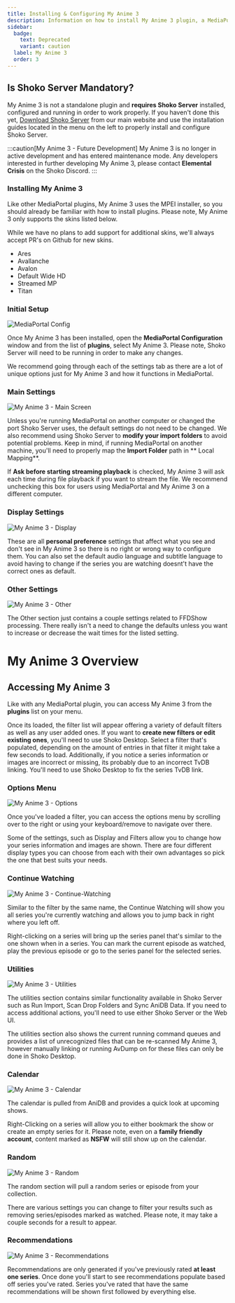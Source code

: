 ```yaml
---
title: Installing & Configuring My Anime 3
description: Information on how to install My Anime 3 plugin, a MediaPortal plugin.
sidebar:
  badge:
    text: Deprecated
    variant: caution
  label: My Anime 3
  order: 3
---
```


## Is Shoko Server Mandatory?

My Anime 3 is not a standalone plugin and **requires Shoko Server** installed, configured and running in order to work
properly. If you haven't done this yet, [Download Shoko Server](https://shokoanime.com/downloads/) from our main website
and use the installation guides located in the menu on the left to properly install and configure Shoko Server.

:::caution[My Anime 3 - Future Development]
My Anime 3 is no longer in active development and
has entered maintenance mode. Any developers interested in further developing My Anime 3, please contact **Elemental
Crisis** on the Shoko Discord.
:::

### Installing My Anime 3

Like other MediaPortal plugins, My Anime 3 uses the MPEI installer, so you should already be familiar with how to
install plugins. Please note, My Anime 3 only supports the skins listed below.

While we have no plans to add support for additional skins, we'll always accept PR's on Github for new skins.

- Ares
- Avallanche
- Avalon
- Default Wide HD
- Streamed MP
- Titan

### Initial Setup

![MediaPortal Config](./src/assets/my-anime-3/MediaPortal-Config.jpg)

Once My Anime 3 has been installed, open the **MediaPortal Configuration** window and from the list of **plugins**,
select My Anime 3. Please note, Shoko Server will need to be running in order to make any changes.

We recommend going through each of the settings tab as there are a lot of unique options just for My Anime 3 and how it
functions in MediaPortal.

### Main Settings

![My Anime 3 - Main Screen](./src/assets/my-anime-3/My-Anime-3-Main.jpg)

Unless you're running MediaPortal on another computer or changed the port Shoko Server uses, the default settings do not
need to be changed. We also recommend using Shoko Server to **modify your import folders** to avoid potential problems.
Keep in mind, if running MediaPortal on another machine, you'll need to properly map the **Import Folder** path in **
Local Mapping**.

If **Ask before starting streaming playback** is checked, My Anime 3 will ask each time during file playback if you want
to stream the file. We recommend unchecking this box for users using MediaPortal and My Anime 3 on a different computer.

### Display Settings

![My Anime 3 - Display](./src/assets/my-anime-3/My-Anime-3-Display.jpg)

These are all **personal preference** settings that affect what you see and don't see in My Anime 3 so there is no right
or wrong way to configure them. You can also set the default audio language and subtitle language to avoid having to
change if the series you are watching doesnt't have the correct ones as default.

### Other Settings

![My Anime 3 - Other](./src/assets/my-anime-3/My-Anime-3-Other.jpg)

The Other section just contains a couple settings related to FFDShow processing. There really isn't a need to change the
defaults unless you want to increase or decrease the wait times for the listed setting.

# My Anime 3 Overview

## Accessing My Anime 3

Like with any MediaPortal plugin, you can access My Anime 3 from the **plugins** list on your menu.

Once its loaded, the filter list will appear offering a variety of default filters as well as any user added ones. If you want to **create new filters or edit existing ones**, you'll need to use Shoko Desktop. Select a filter that's populated, depending on the amount of entries in that filter it might take a few seconds to load. Additionally, if you notice a series information or images are incorrect or missing, its probably due to an incorrect TvDB linking. You'll need to use Shoko Desktop to fix the series TvDB link.

### Options Menu

![My Anime 3 - Options](./src/assets/my-anime-3/My-Anime-3-Options.jpg)

Once you've loaded a filter, you can access the options menu by scrolling over to the right or using your keyboard/remove to navigate over there.

Some of the settings, such as Display and Filters allow you to change how your series information and images are shown. There are four different display types you can choose from each with their own advantages so pick the one that best suits your needs.

### Continue Watching

![My Anime 3 - Continue-Watching](./src/assets/my-anime-3/My-Anime-3-Continue-Watching.jpg)

Similar to the filter by the same name, the Continue Watching will show you all series you're currently watching and allows you to jump back in right where you left off.

Right-clicking on a series will bring up the series panel that's similar to the one shown when in a series. You can mark the current episode as watched, play the previous episode or go to the series panel for the selected series.

### Utilities

![My Anime 3 - Utilities](./src/assets/my-anime-3/My-Anime-3-Utilities.jpg)

The utilities section contains similar functionality available in Shoko Server such as Run Import, Scan Drop Folders and Sync AniDB Data. If you need to access additional actions, you'll need to use either Shoko Server or the Web UI.

The utilities section also shows the current running command queues and provides a list of unrecognized files that can be re-scanned My Anime 3, however manually linking or running AvDump on for these files can only be done in Shoko Desktop.

### Calendar

![My Anime 3 - Calendar](./src/assets/my-anime-3/My-Anime-3-Calendar.jpg)

The calendar is pulled from AniDB and provides a quick look at upcoming shows.

Right-Clicking on a series will allow you to either bookmark the show or create an empty series for it. Please note, even on a **family friendly account**, content marked as **NSFW** will still show up on the calendar.

### Random

![My Anime 3 - Random](./src/assets/my-anime-3/My-Anime-3-Random.jpg)

The random section will pull a random series or episode from your collection.

There are various settings you can change to filter your results such as removing series/episodes marked as watched. Please note, it may take a couple seconds for a result to appear.

### Recommendations

![My Anime 3 - Recommendations](./src/assets/my-anime-3/My-Anime-3-Recommendations.jpg)

Recommendations are only generated if you've previously rated **at least one series**. Once done you'll start to see recommendations populate based off series you've rated. Series you've rated that have the same recommendations will be shown first followed by everything else.
